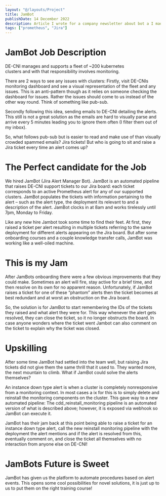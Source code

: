 ```yaml
---
layout: "@/layouts/Project"
title: JamBot
publishDate: 14 December 2022
description: Article I wrote for a company newsletter about bot a I made to automate Jira ticket creation from prometheus alerts.
tags: ["prometheus", "Jira"]
---
```


# JamBot Job Description

DE-CNI manages and supports a fleet of ~200 kubernetes  
clusters and with that responsibility involves monitoring.

There are 2 ways to see any issues with clusters: Firstly, visit DE-CNIs monitoring dashboard and see a visual
representation of the fleet and any issues. This is an anti-pattern though as it relies on someone checking the
dashboard for issues. Rather the issues should come to us instead of the other way round.
Think of something like pub-sub.

Secondly following this idea, sending emails to DE-CNI detailing the alerts. This still is not a great solution as
the emails are hard to visually parse and arrive every 5 minutes leading you to ignore them often
(I filter them out of my inbox).

So, what follows pub-sub but is easier to read and make use of than visually crowded spammed emails? Jira tickets!
But who is going to sit and raise a Jira ticket every time an alert comes up?

# The Perfect candidate for the Job

We hired JamBot (Jira Alert Manager Bot). JamBot is an automated pipeline that raises DE-CNI support tickets to our
Jira board: each ticket corresponds to an active Prometheus alert for any of our supported clusters.
JamBot populates the tickets with information pertaining to the alert – such as the alert type, the deployment its
relevant to and a description of the alert. JamBot clocks in at 8am and works tirelessly until 7pm, Monday to Friday.

Like any new hire Jambot took some time to find their feet. At first, they raised a ticket per alert resulting in
multiple tickets referring to the same deployment for different alerts appearing on the Jira board. But
after some onboarding courses and a couple knowledge transfer calls, JamBot was working like a well-oiled machine.

# This is my Jam

After JamBots onboarding there were a few obvious improvements that they could make. Sometimes an alert will fire,
stay active for a brief time, and then resolve on its own for no apparent reason. Unfortunately, if JamBot raises a
ticket for one of these “phantom” alerts then the ticket becomes at best redundant and at worst an obstruction on the
Jira board.

So, the solution is for JamBot to start remembering the IDs of the tickets they raised and what alert they were for.
This way whenever the alert gets resolved, they can close the ticket, so it no longer obstructs the board. In
case anyone wonders where the ticket went Jambot can also comment on the ticket to explain why the ticket was closed.

# Upskilling

After some time JamBot had settled into the team well, but raising Jira tickets did not give them the same thrill
that it used to. They wanted more, the next mountain to climb. What if JamBot could solve the alerts themselves?

An instance down type alert is when a cluster is completely nonresponsive from a monitoring context. In most cases a
ix for this is to simply delete and reinstall the monitoring components on the cluster. This gave way to a new automated
pipeline: The cdd_reinstall_monitoring pipeline is an automated version of what is described above; however, it is exposed
via webhook so JamBot can execute it.

JamBot has their jam back at this point being able to raise a ticket for an instance down type alert, call the new
reinstall monitoring pipeline with the deployment the alert mentions and if the alert is resolved
from this, eventually comment on, and close the ticket all themselves with no interaction from anyone else on DE-CNI!

# JamBots Future is Sweet

JamBot has given us the platform to automate procedures based on alert events. This opens some cool possibilities for
novel solutions, it is just up to us to put them on the right training course!
